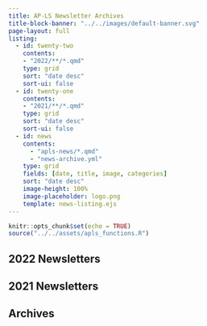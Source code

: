 ```yaml
---
title: AP-LS Newsletter Archives
title-block-banner: "../../images/default-banner.svg"
page-layout: full
listing:
  - id: twenty-two
    contents:
    - "2022/**/*.qmd"
    type: grid
    sort: "date desc"
    sort-ui: false
  - id: twenty-one
    contents:
    - "2021/**/*.qmd"
    type: grid
    sort: "date desc"
    sort-ui: false
  - id: news
    contents: 
      - "apls-news/*.qmd"
      - "news-archive.yml"
    type: grid
    fields: [date, title, image, categories]
    sort: "date desc"
    image-height: 100%
    image-placeholder: logo.png
    template: news-listing.ejs
---
```

```r
knitr::opts_chunk$set(echo = TRUE)
source("../../assets/apls_functions.R")
```


## 2022 Newsletters
```{=html}
<div class="gallery">
  <div class="gallery__icon-column">
      <i class="fa-solid fa-newspaper fa-3x" title="Newsletter" aria-hidden="true"></i>
  </div>
  <div class="gallery__list-column">
```

::: {#twenty-two}
:::

## 2021 Newsletters
```{=html}
<div class="gallery">
  <div class="gallery__icon-column">
      <i class="fa-solid fa-newspaper fa-3x" title="Newsletter" aria-hidden="true"></i>
  </div>
  <div class="gallery__list-column">
```

::: {#twenty-one}
:::

## Archives
```{=html}
<div class="gallery">
  <div class="gallery__icon-column">
      <i class="fa-solid fa-newspaper fa-3x" title="Newsletter" aria-hidden="true"></i>
  </div>
  <div class="gallery__list-column">
```

::: {#news}
:::
